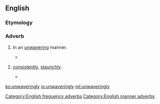 ==English==

===Etymology===
{{suffix|unwavering|ly}}

===Adverb===
{{en-adv}}

# {{context|manner|lang=en}} In an [[unwavering]] manner.
#* {{quote-journal|year=1993|date=Oct|vol=26|issue=10|page=20|title=Who is Janet Napolitano?|author=David Brock|journal=American Spectator|passage=He maintained that position '''unwaveringly''' throughout the second round of hearings.}}
# {{context|frequency|lang=en}} [[consistently]], [[staunchly]].
#* {{quote-journal|year=1995|date=Oct|vol=12|iss=7|page=74|title=Self-esteem: the real story|journal=Todays Parent|passage=But the authors cover all the stages and issues thoroughly, even if their approach is so '''unwaveringly''' politically correct it occasionally loses sight of reality.}}

[[Category:English frequency adverbs]]
[[Category:English manner adverbs]]

[[ko:unwaveringly]]
[[io:unwaveringly]]
[[ml:unwaveringly]]